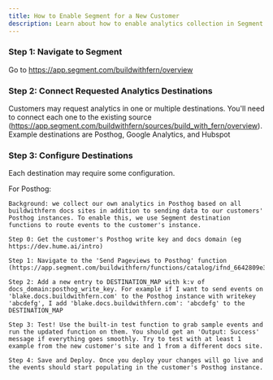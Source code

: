 ```yaml
---
title: How to Enable Segment for a New Customer
description: Learn about how to enable analytics collection in Segment for a customer's docs site
---
```


<Steps>

  ### Step 1: Navigate to Segment
  
  Go to https://app.segment.com/buildwithfern/overview
  
  ### Step 2: Connect Requested Analytics Destinations
  
  Customers may request analytics in one or multiple destinations. You'll need to connect each one to the existing source (https://app.segment.com/buildwithfern/sources/build_with_fern/overview). Example destinations are Posthog, Google Analytics, and Hubspot
  
  ### Step 3: Configure Destinations
  Each destination may require some configuration. 
  
  For Posthog:
  
    Background: we collect our own analytics in Posthog based on all buildwithfern docs sites in addition to sending data to our customers' Posthog instances. To enable this, we use Segment destination functions to route events to the customer's instance.
    
    Step 0: Get the customer's Posthog write key and docs domain (eg https://dev.hume.ai/intro)
    
    Step 1: Navigate to the 'Send Pageviews to Posthog' function (https://app.segment.com/buildwithfern/functions/catalog/ifnd_6642809e38542e19d398034e/edit/code)
    
    Step 2: Add a new entry to DESTINATION_MAP with k:v of docs_domain:posthog_write_key. For example if I want to send events on 'blake.docs.buildwithfern.com' to the Posthog instance with writekey 'abcdefg', I add 'blake.docs.buildwithfern.com': 'abcdefg' to the DESTINATION_MAP
    
    Step 3: Test! Use the built-in test function to grab sample events and run the updated function on them. You should get an 'Output: Success' message if everything goes smoothly. Try to test with at least 1 example from the new customer's site and 1 from a different docs site. 
    
    Step 4: Save and Deploy. Once you deploy your changes will go live and the events should start populating in the customer's Posthog instance.
</Steps>

